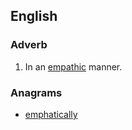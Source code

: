 ==English==

===Adverb===
{{en-adv}}

# In an [[empathic]] manner.

===Anagrams===
* [[emphatically#English|emphatically]]